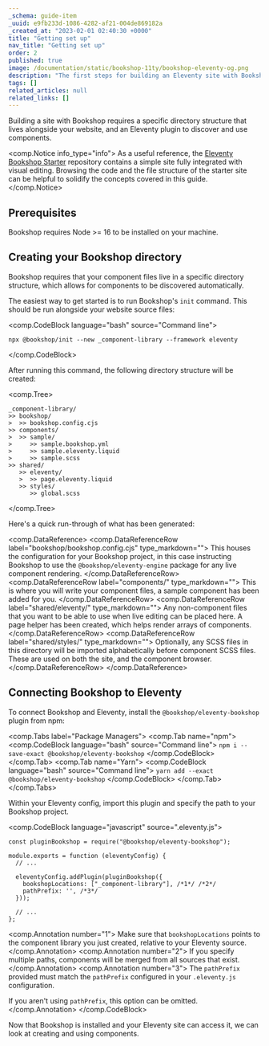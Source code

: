 ```yaml
---
_schema: guide-item
_uuid: e9fb233d-1086-4282-af21-004de869182a
_created_at: "2023-02-01 02:40:30 +0000"
title: "Getting set up"
nav_title: "Getting set up"
order: 2
published: true
image: /documentation/static/bookshop-11ty/bookshop-eleventy-og.png
description: "The first steps for building an Eleventy site with Bookshop"
tags: []
related_articles: null
related_links: []
---
```


Building a site with Bookshop requires a specific directory structure that lives alongside your website,
and an Eleventy plugin to discover and use components.

<comp.Notice info_type="info">
   As a useful reference, the [Eleventy Bookshop Starter](https://github.com/CloudCannon/eleventy-bookshop-starter/) repository 
   contains a simple site fully integrated with visual editing. Browsing the code and the file structure
   of the starter site can be helpful to solidify the concepts covered in this guide.
</comp.Notice>

## Prerequisites

Bookshop requires Node >= 16 to be installed on your machine.

## Creating your Bookshop directory

Bookshop requires that your component files live in a specific directory structure, which allows for components
to be discovered automatically. 

The easiest way to get started is to run Bookshop's `init` command. This should be run alongside your website source files:

<comp.CodeBlock language="bash" source="Command line">
```
npx @bookshop/init --new _component-library --framework eleventy
```
</comp.CodeBlock>

After running this command, the following directory structure will be created:

<comp.Tree>
```
_component-library/
>> bookshop/
>  >> bookshop.config.cjs
>> components/
>  >> sample/
>     >> sample.bookshop.yml
>     >> sample.eleventy.liquid
>     >> sample.scss
>> shared/
   >> eleventy/
   >  >> page.eleventy.liquid
   >> styles/
      >> global.scss
```
</comp.Tree>

Here's a quick run-through of what has been generated:

<comp.DataReference>
 <comp.DataReferenceRow label="bookshop/bookshop.config.cjs" type_markdown="">
    This houses the configuration for your Bookshop project, in this case instructing Bookshop to use the `@bookshop/eleventy-engine` package for any live component rendering.
 </comp.DataReferenceRow>
  <comp.DataReferenceRow label="components/" type_markdown="">
    This is where you will write your component files, a sample component has been added for you.
 </comp.DataReferenceRow>
  <comp.DataReferenceRow label="shared/eleventy/" type_markdown="">
    Any non-component files that you want to be able to use when live editing can be placed here. A page helper has been created, which helps render arrays of components.
 </comp.DataReferenceRow>
  <comp.DataReferenceRow label="shared/styles/" type_markdown="">
    Optionally, any SCSS files in this directory will be imported alphabetically before component SCSS files. These are used on both the site, and the component browser.
 </comp.DataReferenceRow>
</comp.DataReference>

## Connecting Bookshop to Eleventy

To connect Bookshop and Eleventy, install the `@bookshop/eleventy-bookshop` plugin from npm:

<comp.Tabs label="Package Managers">
 <comp.Tab name="npm">
    <comp.CodeBlock language="bash" source="Command line">
    ```
    npm i --save-exact @bookshop/eleventy-bookshop
    ```
    </comp.CodeBlock>
 </comp.Tab>
 <comp.Tab name="Yarn">
    <comp.CodeBlock language="bash" source="Command line">
    ```
    yarn add --exact @bookshop/eleventy-bookshop
    ```
    </comp.CodeBlock>
 </comp.Tab>
</comp.Tabs>

Within your Eleventy config, import this plugin and specify the path to your Bookshop project.

<comp.CodeBlock language="javascript" source=".eleventy.js">
```
const pluginBookshop = require("@bookshop/eleventy-bookshop");

module.exports = function (eleventyConfig) {
  // ...

  eleventyConfig.addPlugin(pluginBookshop({
    bookshopLocations: ["_component-library"], /*1*/ /*2*/
    pathPrefix: '', /*3*/
  }));

  // ...
};
```
<comp.Annotation number="1">
   Make sure that `bookshopLocations` points to the component library you just created, relative to your Eleventy source.
</comp.Annotation>
<comp.Annotation number="2">
   If you specify multiple paths, components will be merged from all sources that exist.
</comp.Annotation>
<comp.Annotation number="3">
   The `pathPrefix` provided must match the `pathPrefix` configured in your `.eleventy.js` configuration.

   If you aren't using `pathPrefix`, this option can be omitted.
</comp.Annotation>
</comp.CodeBlock>

Now that Bookshop is installed and your Eleventy site can access it, we can look at creating and using components.
